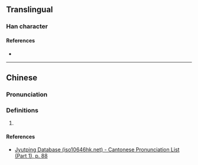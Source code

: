 {{character info}}
==Translingual==

===Han character===
{{Han char|rn=32|rad=土|as=09|sn=12|four=|canj=GJMM|ids=⿰土宣}}

====References====
* {{Han ref|kx=0234.271|hdz=10467.060|uh=5847|ud=22599}}

----

==Chinese==
{{zh-forms}}

===Pronunciation===
{{zh-pron
|m=xuān
|c=syun1
|cat=
}}

===Definitions===
{{zh-hanzi}}

# {{rfdef|zh}}

====References====
* [http://www.iso10646hk.net/jp/document/download.jsp Jyutping Database (iso10646hk.net) - Cantonese Pronunciation List (Part 1), p. 88]